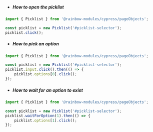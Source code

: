 -   ##### How to open the picklist

```js
import { Picklist } from '@rainbow-modules/cypress/pageObjects';

const picklist = new Picklist('#picklist-selector');
picklist.click();
```

-   ##### How to pick an option

```js
import { Picklist } from '@rainbow-modules/cypress/pageObjects';

const picklist = new Picklist('#picklist-selector');
picklist.input.click().then(() => {
    picklist.options[0].click();
});
```

-   ##### How to wait for an option to exist

```js
import { Picklist } from '@rainbow-modules/cypress/pageObjects';

const picklist = new Picklist('#picklist-selector');
picklist.waitForOption(1).then(() => {
    picklist.options[1].click();
});
```
